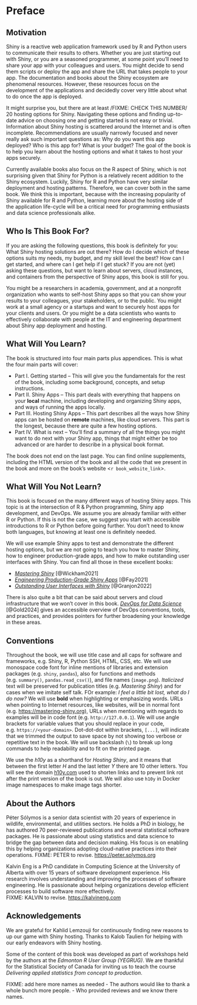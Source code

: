 # Preface {-}

## Motivation {-}

Shiny is a reactive web application framework used by R\index{R} and 
Python\index{Python} users to communicate their results to others. Whether 
you are just starting out with Shiny, or you are a seasoned programmer, at 
some point you'll need to share your app with your colleagues and users. 
You might decide to send them scripts or deploy the app and share the URL 
that takes people to your app. The documentation and books about the Shiny 
ecosystem are phenomenal resources. However, these resources focus on the 
development of the applications and decidedly cover very little about what to 
do once the app is deployed. 

It might surprise you, but there are at least /FIXME: CHECK THIS NUMBER/ 20 hosting options for Shiny. 
Navigating these options and finding up-to-date advice on choosing one and 
getting started is not easy or trivial. Information about Shiny hosting is 
scattered around the Internet and is often incomplete. Recommendations are 
usually narrowly focused and never really ask such important questions as: 
Why do you want this app deployed? Who is this app for? What is your budget? 
The goal of the book is to help you learn about the hosting options and what 
it takes to host your apps securely.

Currently available books also focus on the R aspect of Shiny,
which is not surprising given that Shiny for Python is a relatively recent
addition to the Shiny ecosystem. Luckily, Shiny 
for R and Python have very similar deployment and hosting patterns. Therefore, 
we can cover both in the same book. We think this is important, because with the 
increasing popularity of Shiny available for R and Python, learning more about 
the hosting side of the application life-cycle will be a critical need for 
programming enthusiasts and data science professionals alike.

## Who Is This Book For? {-}

If you are asking the following questions, this book is definitely for you: 
What Shiny hosting solutions are out there? How do I decide which of these 
options suits my needs, my budget, and my skill level the best? How can I get 
started, and where can I get help if I get stuck? If you are not (yet) asking 
these questions, but want to learn about servers, cloud instances, and 
containers from the perspective of Shiny apps, this book is still for you.

You might be a researchers in academia, government, and at a nonprofit 
organization who wants to self-host Shiny apps so that you can show your
results to your colleagues, your stakeholders, or to the public.
You might work at a small agency or a startups and want to securely host 
apps for your clients and users. Or you might be a data scientists who wants 
to effectively collaborate with people at the IT and engineering department
about Shiny app deployment and hosting.

## What Will You Learn? {-}

The book is structured into four main parts plus appendices. This is what the 
four main parts will cover:

- Part I. Getting started -- This will give you the fundamentals for the rest
  of the book, including some background, concepts, and setup instructions.
- Part II. Shiny Apps -- This part deals with everything that happens on your
  **local** machine, including developing and organizing Shiny apps, and ways
  of running the apps locally.
- Part III. Hosting Shiny Apps -- This part describes all the ways how Shiny
  apps can be hosted on **remote** machines, like cloud servers. This part is
  the longest, because there are quite a few hosting options.
- Part IV. What is next -- You'll find a summary of all the things you might
  want to do next with your Shiny app, things that might either be too advanced
  or are harder to describe in a physical book format.

The book does not end on the last page. You can find online supplements,
including the HTML version of the book and all the code that we present
in the book and more on the book's website <`r book_website_link`>.

## What Will You Not Learn? {-}

This book is focused on the many different ways of hosting Shiny apps. This
topic is at the intersection of R & Python programming, Shiny app development,
and DevOps. We assume you are already familiar with either R or Python.
If this is not the case, we suggest you start with accessible introductions
to R or Python before going further. You don't need to know both languages,
but knowing at least one is definitely needed.

We will use example Shiny apps to test and demonstrate the different hosting
options, but we are not going to teach you how to master Shiny,
how to engineer production-grade apps, and how to make outstanding user
interfaces with Shiny. You can find all those in these excellent books:

- [_Mastering Shiny_](https://mastering-shiny.org/) [@Wickham2021]
- [_Engineering Production-Grade Shiny Apps_](https://engineering-shiny.org/) [@Fay2021]
- [_Outstanding User Interfaces with Shiny_](https://unleash-shiny.rinterface.com/) [@Granjon2022]

There is also quite a bit that can be said about servers and cloud
infrastructure that we won't cover in this book. 
[_DevOps for Data Science_](https://do4ds.com/) [@Gold2024]
gives an accessible overview of DevOps conventions, tools, and practices,
and provides pointers for further broadening your knowledge in these areas.

## Conventions {-}

Throughout the book, we will use title case and all caps for software and 
frameworks, e.g. Shiny, R, Python SSH, HTML, CSS, etc.
We will use monospace code font for inline mentions of libraries and extension 
packages (e.g. `shiny`, `pandas`), also for functions and methods 
(e.g. `summary()`, `pandas.read_csv()`), and file names (`image.png`).
_Italicized_ text will be preserved for publication titles 
(e.g. _Mastering Shiny_) and for cases when we imitate self talk.
FOr example: _I feel a little bit lost, what do I do now?_ 
We will use **bold** when highlighting or emphasizing words. 
URLs when pointing to Internet resources, like websites, will be in 
normal font (e.g. <https://mastering-shiny.org>), URLs when mentioning with
regards to examples will be in code font (e.g. `http://127.0.0.1`).
We will use angle brackets for variable values that you should replace
in your code, e.g. `https://<your-domain>`. Dot-dot-dot within brackets,
`[...]`, will indicate that we trimmed the output to save space by not
showing too verbose or repetitive text in the book.
We will use backslash (`\`) to break up long commands to help readability and
to fit on the printed page.

We use the _h10y_ as a shorthand for _Hosting Shiny_, and it means that between
the first letter _H_ and the last letter _Y_ there are 10 other letters.
You will see the domain [h10y.com](https://h10y.com) used to shorten links and to
prevent link rot after the print version of the book is out. We will also use
`h10y` in Docker image namespaces to make image tags shorter.

## About the Authors {-}

Péter Sólymos is a senior data scientist with 20 years of experience in 
wildlife, environmental, and utilities sectors. He holds a PhD in biology, 
he has authored 70 peer-reviewed publications and several statistical software 
packages. He is passionate about using statistics and data science to bridge 
the gap between data and decision making. His focus is on enabling this by 
helping organizations adopting cloud-native practices into their operations.
FIXME: PETER to revise.
<https://peter.solymos.org>

Kalvin Eng is a PhD candidate in Computing Science at the University of Alberta with over 15 years of software development experience. His research involves understanding and improving the processes of software engineering. He is passionate about helping organizations develop efficient processes to build software more effectively.  
FIXME: KALVIN to revise.
<https://kalvineng.com>

## Acknowledgements {-}

We are grateful for Kahlid Lemzouji for continuously finding new reasons to
up our game with Shiny hosting. Thanks to Kalob Taulien for helping with our 
early endeavors with Shiny hosting.

Some of the content of this book was developed as part of workshops
held by the authors at the _Edmonton R User Group (YEGRUG)_. We are thankful
for the Statistical Society of Canada for inviting us to teach the course
_Delivering applied statistics from concept to production_.

FIXME: add here more names as needed
- The authors would like to thank a whole bunch more people.
- Who provided reviews and we know there names.


<!-- For use only in PDF, is skipped in HTML -->
\mainmatter
